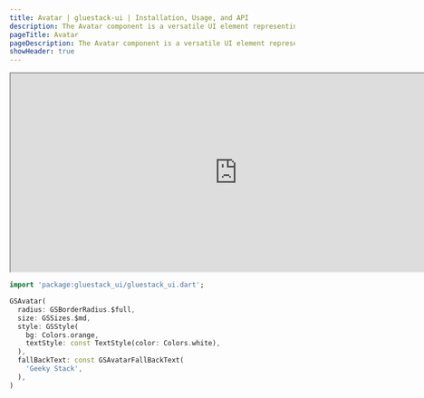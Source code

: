```yaml
---
title: Avatar | gluestack-ui | Installation, Usage, and API
description: The Avatar component is a versatile UI element representing a user with profile pictures, initials, or a fallback icon. It adds a personal touch to the user interface, making it more engaging.
pageTitle: Avatar
pageDescription: The Avatar component is a versatile UI element representing a user with profile pictures, initials, or a fallback icon. It adds a personal touch to the user interface, making it more engaging.
showHeader: true
---
```



<Meta title="Components/Media And Icons/Avatar" />

<iframe
  src="http://localhost:53075/#/avatarPreview"
  title="Example"
  width="800"
  height="350"
></iframe>

```dart
import 'package:gluestack_ui/gluestack_ui.dart';

GSAvatar(
  radius: GSBorderRadius.$full,
  size: GSSizes.$md,
  style: GSStyle(
    bg: Colors.orange,
    textStyle: const TextStyle(color: Colors.white),
  ),
  fallBackText: const GSAvatarFallBackText(
    'Geeky Stack',
  ),
)
```
